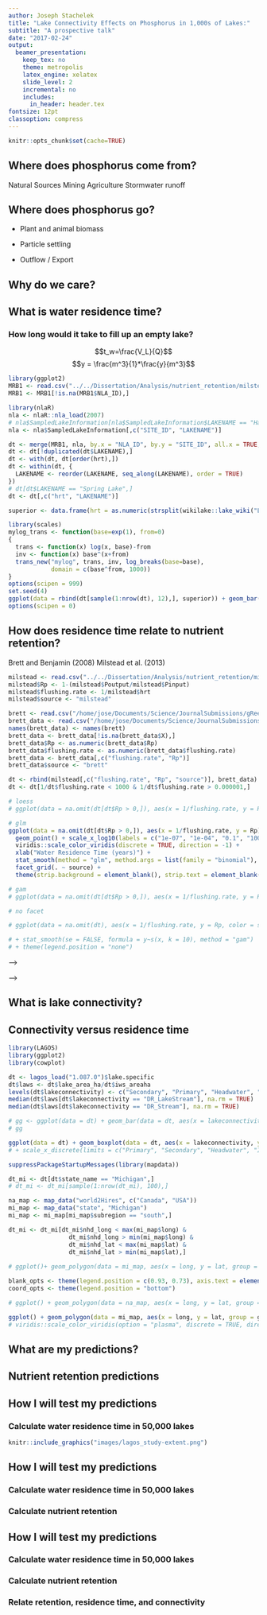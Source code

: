 ```yaml
---
author: Joseph Stachelek
title: "Lake Connectivity Effects on Phosphorus in 1,000s of Lakes:"
subtitle: "A prospective talk"
date: "2017-02-24"
output:
  beamer_presentation:
    keep_tex: no
    theme: metropolis
    latex_engine: xelatex
    slide_level: 2
    incremental: no
    includes:
      in_header: header.tex
fontsize: 12pt
classoption: compress
---
```


```r
knitr::opts_chunk$set(cache=TRUE)
```

## Where does phosphorus come from?

<!-- We can predict phosphorus loading from land use. -->

\flushleft
\includegraphics[height=120pt]{images/nutrientmontage.png}

\begincols
\begincol{0.3\textwidth}
\flushleft
Natural Sources
\endcol
\begincol{0.2\textwidth}
\flushleft
Mining
\endcol
\begincol{0.2\textwidth}
\flushleft
Agriculture
\endcol
\begincol{0.3\textwidth}
\center
Stormwater runoff
\endcol
\endcols

## Where does phosphorus go? 
<!-- The difference between inputs and outputs is called retention. -->

<!-- We know a lot about the mechanisms of phosphorus processing. For example, we know that phosphorus can end up either being taken up, settled, or exported. We know that all of these processes are dependent to some degree on residence time. Greater retention is associated with longer residence times but we don't know average retention, or its spatial distribution.
-->

\begincols
\begincol{0.5\textwidth}

* Plant and animal biomass

\vspace{1em}

* Particle settling

\vspace{1em}

* Outflow / Export

\endcol
\begincol{0.5\textwidth}
\pause
\center
\vspace{-3.2em}
\lakediagramblue
\vspace{-1em}
\lakediagramgreen

\endcol
\endcols

## Why do we care?

<!-- Nutrient retention is important because it says something about potential sensitivity to loading. Should we spend money to reduce loading? -->

## What is water residence time?

### How long would it take to fill up an empty lake?

\begincols
\begincol{0.4\textwidth}
$$t_w=\frac{V_L}{Q}$$
\pause
$$y = \frac{m^3}{1}*\frac{y}{m^3}$$
\pause
\endcol
\begincol{0.6\textwidth}
\center
```r
library(ggplot2)
MRB1 <- read.csv("../../Dissertation/Analysis/nutrient_retention/milstead_2013.csv", stringsAsFactors = FALSE)
MRB1 <- MRB1[!is.na(MRB1$NLA_ID),]

library(nlaR)
nla <- nlaR::nla_load(2007)
# nla$SampledLakeInformation[nla$SampledLakeInformation$LAKENAME == "Haynes Reservoir",]
nla <- nla$SampledLakeInformation[,c("SITE_ID", "LAKENAME")]

dt <- merge(MRB1, nla, by.x = "NLA_ID", by.y = "SITE_ID", all.x = TRUE, all.y = FALSE)
dt <- dt[!duplicated(dt$LAKENAME),]
dt <- with(dt, dt[order(hrt),])
dt <- within(dt, {
  LAKENAME <- reorder(LAKENAME, seq_along(LAKENAME), order = TRUE)
})
# dt[dt$LAKENAME == "Spring Lake",]
dt <- dt[,c("hrt", "LAKENAME")]

superior <- data.frame(hrt = as.numeric(strsplit(wikilake::lake_wiki("Lake Superior")[,c("Residence time")], " ")[[1]][1]), LAKENAME = "Lake Superior")

library(scales)
mylog_trans <- function(base=exp(1), from=0) 
{
  trans <- function(x) log(x, base)-from
  inv <- function(x) base^(x+from)
  trans_new("mylog", trans, inv, log_breaks(base=base), 
            domain = c(base^from, 1000))
}
options(scipen = 999)
set.seed(4)
ggplot(data = rbind(dt[sample(1:nrow(dt), 12),], superior)) + geom_bar(aes(y = hrt, x = LAKENAME), stat = "identity") + theme_classic() + scale_y_continuous(trans = mylog_trans(base = 10, from = -4), limits = c(0.0001, 1000)) + theme(axis.text.x = element_text(angle = 90, size = 16), axis.title.x = element_blank(), axis.text = element_text(size = 16), axis.title = element_text(size = 16)) + ylab("Residence Time (years)")
options(scipen = 0)

```
\endcol
\endcols


## How does residence time relate to nutrient retention?

<!-- * How does retention vary across the full spectrum of water residence times? -->
<!-- What are the factors that cause a lake of the same residence time to have a different retention? -->

\begincols
\begincol{0.5\textwidth}
\flushright
\footnotesize
Brett and Benjamin (2008)
\endcol
\begincol{0.5\textwidth}
\flushright
\footnotesize
Milstead et al. (2013)
\endcol
\endcols

\center
```r
milstead <- read.csv("../../Dissertation/Analysis/nutrient_retention/milstead_2013.csv")
milstead$Rp <- 1-(milstead$Poutput/milstead$Pinput)
milstead$flushing.rate <- 1/milstead$hrt
milstead$source <- "milstead"

brett <- read.csv("/home/jose/Documents/Science/JournalSubmissions/gReen2O/Vollenweider_lakes_raw.csv", stringsAsFactors = FALSE)
brett_data <- read.csv("/home/jose/Documents/Science/JournalSubmissions/gReen2O/Vollenweider_lakes_raw.csv", stringsAsFactors = FALSE, skip = 4, header = FALSE)
names(brett_data) <- names(brett)
brett_data <- brett_data[!is.na(brett_data$X),]
brett_data$Rp <- as.numeric(brett_data$Rp)
brett_data$flushing.rate <- as.numeric(brett_data$flushing.rate)
brett_data <- brett_data[,c("flushing.rate", "Rp")]
brett_data$source <- "brett"

dt <- rbind(milstead[,c("flushing.rate", "Rp", "source")], brett_data)
dt <- dt[1/dt$flushing.rate < 1000 & 1/dt$flushing.rate > 0.000001,]

# loess
# ggplot(data = na.omit(dt[dt$Rp > 0,]), aes(x = 1/flushing.rate, y = Rp)) + geom_point() + scale_x_log10() + viridis::scale_color_viridis(discrete = TRUE, direction = -1) + xlab("Water Residence Time") + stat_smooth(method = "loess", se = FALSE) + facet_grid(. ~ source)

# glm
ggplot(data = na.omit(dt[dt$Rp > 0,]), aes(x = 1/flushing.rate, y = Rp)) +
  geom_point() + scale_x_log10(labels = c("1e-07", "1e-04", "0.1", "100")) +
  viridis::scale_color_viridis(discrete = TRUE, direction = -1) +
  xlab("Water Residence Time (years)") +
  stat_smooth(method = "glm", method.args = list(family = "binomial"), se = FALSE) +
  facet_grid(. ~ source) +
  theme(strip.background = element_blank(), strip.text = element_blank())

# gam
# ggplot(data = na.omit(dt[dt$Rp > 0,]), aes(x = 1/flushing.rate, y = Rp)) + geom_point() + scale_x_log10() + viridis::scale_color_viridis(discrete = TRUE, direction = -1) + xlab("Water Residence Time") + stat_smooth(method = "gam", formula = y~s(x, k = 6), se = FALSE) + facet_grid(. ~ source, scales = "free_x")

# no facet

# ggplot(data = na.omit(dt), aes(x = 1/flushing.rate, y = Rp, color = source)) + geom_point() + ylim(0, 1) + scale_x_log10() + viridis::scale_color_viridis(discrete = TRUE, direction = -1) + xlab("Water Residence Time") + stat_smooth(method = "glm", method.args = list(family = "binomial"), se = FALSE)

# + stat_smooth(se = FALSE, formula = y~s(x, k = 10), method = "gam")
# + theme(legend.position = "none")


```

<!-- ```{r echo=FALSE, cache=TRUE, message=FALSE, warning=FALSE, fig.height=2.5, fig.width=5, out.width="200pt"} -->
<!-- library(ggplot2) -->
<!-- MRB1 <- read.csv("../../Dissertation/Analysis/nutrient_retention/milstead_2013.csv") -->
<!-- ggplot(MRB1, aes(x = hrt)) + geom_histogram() + scale_x_log10() + theme_classic() + ylab("Count") + xlab("Water Residence Time (y)") + coord_cartesian(xlim=c(1e-06,1)) + theme(axis.text.x = element_text(size = 16), axis.text = element_text(size = 16), axis.title = element_text(size = 16)) -->

<!-- # hivolumerating <- as.numeric(MRB1$Volume > median(MRB1$Volume)) -->
<!-- # hiflowrating   <- as.numeric(MRB1$FlowM3_yr > median(MRB1$FlowM3_yr)) -->
<!-- # hiflowrating[hiflowrating == 0] <- 2 -->
<!-- # hiflowrating[hiflowrating == 1] <- 4 -->
<!-- #  -->
<!-- # rating <- hiflowrating + hivolumerating -->
<!-- # rating[rating == 3] <- "low" -->
<!-- # rating[rating == 4] <- "high" -->
<!-- # rating[rating == 2 | rating == 5] <- "medium" -->
<!-- # rating <- factor(rating, levels = c("low", "medium", "high")) -->
<!-- #  -->
<!-- # res <- matrix(table(rating) / nrow(MRB1), nrow = 2) -->
<!-- # row.names(res) <- c("low volume", "high volume") -->
<!-- # res <- data.frame(res) -->
<!-- # names(res) <- c("low flow", "high flow") -->

<!-- # plot(MRB1$Volume/MRB1$FlowM3_yr, MRB1$hrt, xlim = c(0, 100), ylim = c(0, 100)) -->
<!-- ``` -->

<!-- ## What is lake connectivity? -->

<!-- <!-- Variation within these classes like the number of tributary streams and upstream lakes. --> -->

<!-- <!-- \draw [help lines] (0,3) grid (4,-3); --> -->
<!-- \connectivitydiagram -->


## What is lake connectivity?

\begincols

\begincol{0.33\textwidth}
\vspace{-2em}
\secondaryprofile
\endcol

\begincol{0.33\textwidth}
\vspace{4em}
\primaryprofile
\endcol

\begincol{0.33\textwidth}
\vspace{-10em}
\headwaterprofile
\endcol

\begincol{0.33\textwidth}
\vspace{-12em}
\isolatedprofile
\endcol

\endcols

## Connectivity versus residence time

\begincols
\begincol{0.25\textwidth}
\center
```r
library(LAGOS)
library(ggplot2)
library(cowplot)

dt <- lagos_load("1.087.0")$lake.specific
dt$laws <- dt$lake_area_ha/dt$iws_areaha
levels(dt$lakeconnectivity) <- c("Secondary", "Primary", "Headwater", "Isolated")
median(dt$laws[dt$lakeconnectivity == "DR_LakeStream"], na.rm = TRUE)
median(dt$laws[dt$lakeconnectivity == "DR_Stream"], na.rm = TRUE)

# gg <- ggplot(data = dt) + geom_bar(data = dt, aes(x = lakeconnectivity)) + theme_cowplot() + theme(axis.text.x = element_text(angle = 90, hjust = 1)) + xlab("") + ylab("Count")
# gg

ggplot(data = dt) + geom_boxplot(data = dt, aes(x = lakeconnectivity, y = laws), outlier.shape = NA) + theme_cowplot() + theme(axis.text.x = element_text(angle = 90, hjust = 1)) + coord_cartesian(ylim = c(0,1)) + xlab("") + ylab("Residence Time (WSLA Ratio)")
# + scale_x_discrete(limits = c("Primary", "Secondary", "Headwater", "Isolated"))
```
\endcol
\begincol{0.75\textwidth}
\center
```r
suppressPackageStartupMessages(library(mapdata))

dt_mi <- dt[dt$state_name == "Michigan",]
# dt_mi <- dt_mi[sample(1:nrow(dt_mi), 100),]

na_map <- map_data("world2Hires", c("Canada", "USA"))
mi_map <- map_data("state", "Michigan")
mi_map <- mi_map[mi_map$subregion == "south",]

dt_mi <- dt_mi[dt_mi$nhd_long < max(mi_map$long) &
                 dt_mi$nhd_long > min(mi_map$long) &
                 dt_mi$nhd_lat < max(mi_map$lat) &
                 dt_mi$nhd_lat > min(mi_map$lat),]
           
# ggplot()+ geom_polygon(data = mi_map, aes(x = long, y = lat, group = group)) + coord_fixed(1.3) + guides(fill = FALSE)

blank_opts <- theme(legend.position = c(0.93, 0.73), axis.text = element_blank(), axis.line = element_blank(), axis.title = element_blank(), axis.ticks = element_blank())
coord_opts <- theme(legend.position = "bottom")

# ggplot() + geom_polygon(data = na_map, aes(x = long, y = lat, group = group)) + coord_fixed(1.3, xlim = c(263, 295), ylim = c(34, 49)) + geom_point(size = 0.2, data = dt, aes(x = nhd_long + 360, y = nhd_lat, color = lakeconnectivity)) + guides(fill = FALSE) + guides(colour = guide_legend(override.aes = list(size=10), title = NULL)) + viridis::scale_color_viridis(discrete = TRUE, direction = -1) + map_opts

ggplot() + geom_polygon(data = mi_map, aes(x = long, y = lat, group = group), color = "black", fill = "white") + coord_fixed(1.3) + geom_point(size = 0.8, data = dt_mi[sample(1:nrow(dt_mi), 760),], aes(x = nhd_long, y = nhd_lat, color = lakeconnectivity)) + guides(fill = FALSE) + guides(colour = guide_legend(override.aes = list(size=6), title = NULL)) + blank_opts + scale_color_brewer(palette = "Set1")
# viridis::scale_color_viridis(option = "plasma", discrete = TRUE, direction = -1) + blank_opts

```

\endcol
\endcols

## What are my predictions?
\center
\includegraphics[width=7.5cm]{images/conceptual.png}

## Nutrient retention predictions
<!-- \begincols -->
<!-- \begincol{0.33\textwidth} -->
<!-- Loading -->
<!-- \endcol -->
<!-- \begincol{0.33\textwidth} -->
\center
\secondaryprofileplus
\primaryprofileplus
<!-- \endcol -->
<!-- \begincol{0.33\textwidth} -->
<!-- \flushright -->
<!-- Losses -->
<!-- \endcol -->
<!-- \endcols -->

<!-- ## Nutrient retention predictions -->

<!-- \hspace{3cm} -->
<!-- \begin{tabularx}{\textwidth}{ l c| K{1.5cm} | C {1.5cm} | C{1.5cm} |} -->
<!-- \multicolumn{2}{c}{} -->
<!-- & \multicolumn{3}{c}{Connectivity} \\ -->
<!-- \multicolumn{2}{c}{} -->
<!--  &  \multicolumn{1}{c}{ -->
<!--  \begin{tikzpicture}[scale=0.2] -->
<!--       \draw [-,ultra thick, cyan] (-1,3) to [out=270,in=180] (0.2,2) to [out=0,in=90] (0,0.3) to [out=90,in=0] (0,-1) to [out=90,in=0] (0.2,-2) to [out=180,in=90] (-1,-3); -->
<!--       \draw[cyan, ultra thick, domain=0:350, smooth cycle, fill=cyan,yshift=20] plot (\x:0.5+rnd*0.25); -->
<!--       \draw[cyan, ultra thick, domain=0:350, smooth cycle, fill=cyan,yshift=-50] plot (\x:0.8+rnd*0.5); -->
<!--     \end{tikzpicture}} -->
<!--  &  \multicolumn{1}{c}{ -->
<!--  \begin{tikzpicture}[scale=0.2] -->
<!--       \draw [-,ultra thick, cyan] (-1,3) to [out=270,in=180] (0.2,2) to [out=0,in=90] (0,0); -->
<!--       \draw[cyan, ultra thick, domain=0:350, smooth cycle, fill=cyan] (0,-3) plot (\x:1+rnd*0.5); -->
<!--   \end{tikzpicture}} -->
<!--  & \multicolumn{1}{c}{ -->
<!--  \begin{tikzpicture}[scale=0.4] -->
<!--       \draw[cyan, ultra thick, domain=0:350, smooth cycle, fill=cyan] plot (\x:1+rnd*0.5); -->
<!--   \end{tikzpicture}} \\ -->
<!-- \cline{3-5} -->
<!-- & \rotatebox[origin=c]{90}{Low} & Low & \cellcolor{darkgreen!30}Low & \cellcolor{darkgreen!75}Medium\\ -->
<!-- \cline{3-5} -->
<!-- \raisebox{-.5\normalbaselineskip}[0pt][0pt]{\rotatebox[origin=c]{90}{Water Residence Time}} & \rotatebox[origin=c]{90}{Medium} & \cellcolor{darkgreen!30}Low & \cellcolor{darkgreen!75}Medium & \cellcolor{darkgreen}High\\ -->
<!-- \cline{3-5} -->
<!-- & \rotatebox[origin=c]{90}{High} & \cellcolor{darkgreen!75}Medium & \cellcolor{darkgreen}High & \cellcolor{darkgreen}High\\ -->
<!-- \cline{3-5} -->
<!-- \end{tabularx} -->

## How I will test my predictions

### Calculate water residence time in 50,000 lakes
\pause
\center
```r
knitr::include_graphics("images/lagos_study-extent.png")
```

## How I will test my predictions
### Calculate water residence time in 50,000 lakes
\vspace{3em}
### Calculate nutrient retention
\vspace{3em}

## How I will test my predictions
### Calculate water residence time in 50,000 lakes
\vspace{3em}
### Calculate nutrient retention
\vspace{3em}
### Relate retention, residence time, and connectivity
\vspace{3em}


<!-- http://www.jpl.nasa.gov/spaceimages/images/largesize/PIA03434_hires.jpg -->

<!-- ## Using Blocks -->

<!-- Consider the example of three different block environments -->
<!-- are pre-defined and may be styled with an optional background color. -->

<!-- <!-- this sets the background -->
<!-- \metroset{block=fill}  -->

<!-- \begin{block}{Default} -->
<!--   Block content. -->
<!-- \end{block} -->

<!-- \begin{alertblock}{Alert} -->
<!--   Block content. -->
<!-- \end{alertblock} -->

<!-- \begin{exampleblock}{Example} -->
<!--   Block content. -->
<!-- \end{exampleblock} -->

<!-- ## What is SPARROW? -->

<!-- \pagecolor{white} -->

<!-- \center -->
<!-- knitr::include_graphics("images/sparrow.png") -->
<!-- ``` -->

<!-- * A spatial not temporal model (operates on mean annual values) -->

<!-- $$wq \sim land use + soils + precipitation + water velocity$$ -->

<!-- * base year is 2002 -->

<!-- ## What is LAGOS? -->

<!-- \center -->
<!-- ```{r lagos_fig, eval=TRUE, echo=FALSE, fig.height=3.0, out.height="180pt"} -->
<!-- knitr::include_graphics("images/lagos_study-extent.png") -->
<!-- ``` -->

<!-- * Approximately 50,000 lakes -->

<!-- ## Previous studies on nutrient retention -->

<!-- \begincols -->
<!-- \begincol{0.5\textwidth} -->
<!-- ```{r echo=FALSE, warning=FALSE, message=FALSE,eval=TRUE, fig.height=4.2, fig.width=4.6} -->
<!-- MRB1 <- read.csv("../../Dissertation/Analysis/nutrient_retention/milstead_2013.csv") -->
<!-- MRB1 <- MRB1[MRB1$hrt > 0,] -->
<!-- gg <- ggplot(MRB1, aes(x=hrt, y=1-(Poutput/Pinput))) + geom_point(color = "grey") + scale_x_log10(labels = c("1e-11", "1e-07", "1e-04", "0.1", "100")) + theme_classic() + xlab("Water Residence Time") + ylab("Rp") + theme(axis.text.x = element_text(size = 16), axis.text = element_text(size = 16), axis.title = element_text(size = 16)) -->

<!-- x <- log(MRB1$hrt) -->
<!-- y <- 1-MRB1$Poutput/MRB1$Pinput -->
<!-- y <- y[x > -Inf] -->
<!-- x <- x[x > -Inf] -->
<!-- dat <- data.frame(cbind(x, y)) -->

<!-- fit <- nls(y~a/(1+exp(-b * (x-c))), start = list(a=1, b=0.3, c= .1)) -->
<!-- # library(mgcv) -->
<!-- # fit <- mgcv::gam(y~s(x), data = dat) -->

<!-- dummy_x <- seq(0.000001, 100, by = 0.1) -->
<!-- preds <- predict(fit, data.frame(x = dummy_x)) -->
<!-- # preds <- preds - min(preds) -->
<!-- preds <- data.frame(x = log(dummy_x), preds = as.numeric(preds)) -->
<!-- # plot(preds$x, preds$preds, ylim = c(0,1)) -->

<!-- gg #+ geom_line(data = preds, aes(x, preds)) + coord_cartesian(xlim = c(1e-6, 10), ylim = c(0, 1)) -->

<!-- ``` -->

<!-- \endcol -->

<!-- \begincol{0.5\textwidth} -->

<!-- ```{r brett_fig, eval=TRUE, echo=FALSE, fig.height=3.0, out.height="140pt"} -->
<!-- knitr::include_graphics("images/brett-2008_fig6.png") -->
<!-- ``` -->
<!-- \endcol -->
<!-- \endcols -->